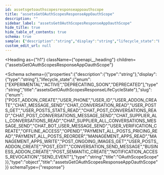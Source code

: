 ```yaml
---
id: assetsgetoauthscopesresponseappoauthscope
title: "assetsGetOAuthScopesResponseAppOauthScope"
description: ""
sidebar_label: "assetsGetOAuthScopesResponseAppOauthScope"
hide_title: true
hide_table_of_contents: true
schema: true
sample: {"description":"string","display":"string","lifecycle_state":"EXPERIMENTAL","slug":"POST_ADDON_CREATE"}
custom_edit_url: null
---
```



<Heading
  as={"h1"}
  className={"openapi__heading"}
  children={"assetsGetOAuthScopesResponseAppOauthScope"}
>
</Heading>





<Schema
  schema={{"properties":{"description":{"type":"string"},"display":{"type":"string"},"lifecycle_state":{"enum":["EXPERIMENTAL","ACTIVE","DEPRECATING_SOON","DEPRECATED"],"type":"string","title":"assetsGetOAuthScopesResponseLifeCycleState"},"slug":{"enum":["POST_ADDON_CREATE","USER_PHONE","USER_ID","USER_ADDON_CREATE","CHAT_MESSAGE_SEND","CHAT_CONVERSATION_READ","USER_POSTS_GET","USER_POSTS_STATS_READ","CHAT_POST_CONVERSATIONS_READ","CHAT_POST_CONVERSATIONS_MESSAGE_SEND","CHAT_SUPPLIER_ALL_CONVERSATIONS_READ","CHAT_SUPPLIER_ALL_CONVERSATIONS_MESSAGE_SEND","CHAT_BOT_USER_MESSAGE_SEND","USER_VERIFICATION_CREATE","OFFLINE_ACCESS","OPENID","PAYMENT_ALL_POSTS_PRICING_READ","PAYMENT_ALL_POSTS_REORDER","MANAGEMENT_APPS_READ","MANAGEMENT_APPS_WRITE","POST_ONGOING_IMAGES_GET","USER_POSTS_ADDON_CREATE","POST_EDIT","CONVERSATION_SEND_MESSAGE","BUSINESS_ADDON_CREATE","POST_SEMANTIC_CREATE","NOTIFICATION_ACCESS_REVOCATION","SEND_EVENT"],"type":"string","title":"OAuthScopeScope"}},"type":"object","title":"assetsGetOAuthScopesResponseAppOauthScope"}}
  schemaType={"response"}
>
  
</Schema>
            